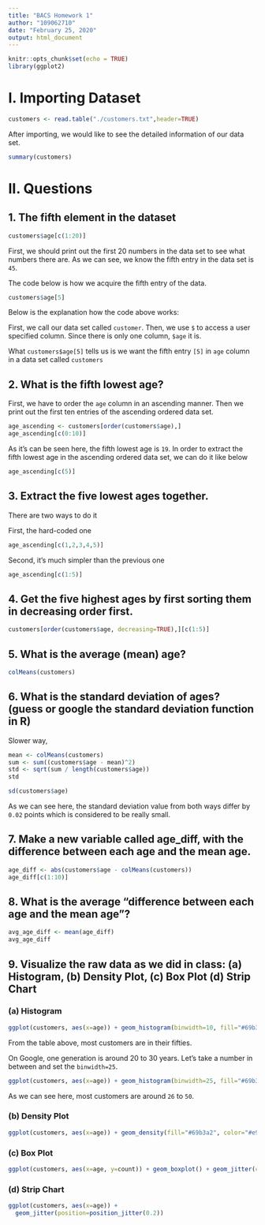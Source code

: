 ```yaml
---
title: "BACS Homework 1"
author: "109062710"
date: "February 25, 2020"
output: html_document
---
```


```r
knitr::opts_chunk$set(echo = TRUE)
library(ggplot2)
```


# I. Importing Dataset
```r
customers <- read.table("./customers.txt",header=TRUE)
```

After importing, we would like to see the detailed information of our data set.
```r
summary(customers)
```

# II. Questions

## 1. The fifth element in the dataset
```r
customers$age[c(1:20)]
```
First, we should print out the first 20 numbers in the data set to see what numbers there are. As we can see, we know the fifth entry in the data set is `45`.

The code below is how we acquire the fifth entry of the data.
```r
customers$age[5]
```
Below is the explanation how the code above works:

First, we call our data set called `customer`. Then, we use `$` to access a user specified column. Since there is only one column, `$age` it is. 

What `customers$age[5]` tells us is we want the fifth entry `[5]` in `age` column in a data set called `customers`


## 2. What is the fifth lowest age?
First, we have to order the `age` column in an ascending manner. Then we print out the first ten entries of the ascending ordered data set.

```r
age_ascending <- customers[order(customers$age),]
age_ascending[c(0:10)]
```
As it's can be seen here, the fifth lowest age is `19`. 
In order to extract the fifth lowest age in the ascending ordered data set, we can do it like below
```r
age_ascending[c(5)]
```


## 3. Extract the five lowest ages together.
There are two ways to do it

First, the hard-coded one
```r
age_ascending[c(1,2,3,4,5)]
```

Second, it's much simpler than the previous one
```r
age_ascending[c(1:5)]
```

## 4. Get the five highest ages by first sorting them in decreasing order first.
```r
customers[order(customers$age, decreasing=TRUE),][c(1:5)]
```

## 5. What is the average (mean) age?
```r
colMeans(customers)
```

## 6. What is the standard deviation of ages? (guess or google the standard deviation function in R)

Slower way,
```r
mean <- colMeans(customers)
sum <- sum((customers$age - mean)^2)
std <- sqrt(sum / length(customers$age))
std
```

```r
sd(customers$age)
```

As we can see here, the standard deviation value from both ways differ by `0.02` points which is considered to be really small.

## 7. Make a new variable called age_diff, with the difference between each age and the mean age.
```r
age_diff <- abs(customers$age - colMeans(customers))
age_diff[c(1:10)]
```

## 8. What is the average “difference between each age and the mean age”?
```r
avg_age_diff <- mean(age_diff)
avg_age_diff
```

## 9. Visualize the raw data as we did in class: (a) Histogram, (b) Density Plot, (c) Box Plot (d) Strip Chart

### (a) Histogram
```r
ggplot(customers, aes(x=age)) + geom_histogram(binwidth=10, fill="#69b3a2", color="#e9ecef", alpha=0.9) + ggtitle("Customers Age in Histogram")
```
From the table above, most customers are in their fifties.

On Google, one generation is around 20 to 30 years. Let's take a number in between and set the `binwidth=25`.
```r
ggplot(customers, aes(x=age)) + geom_histogram(binwidth=25, fill="#69b3a2", color="#e9ecef", alpha=0.9) + ggtitle("Customers per Generation")
```
As we can see here, most customers are around `26` to `50`.

### (b) Density Plot
```r
ggplot(customers, aes(x=age)) + geom_density(fill="#69b3a2", color="#e9ecef", alpha=0.8) + ggtitle("Customers Age in Density Plot")
```

### (c) Box Plot
```r
ggplot(customers, aes(x=age, y=count)) + geom_boxplot() + geom_jitter(color="black", size=0.4, alpha=0.9) + ggtitle("Customers Age in Boxplot")
```

### (d) Strip Chart
```r
ggplot(customers, aes(x=age)) + 
  geom_jitter(position=position_jitter(0.2))
```